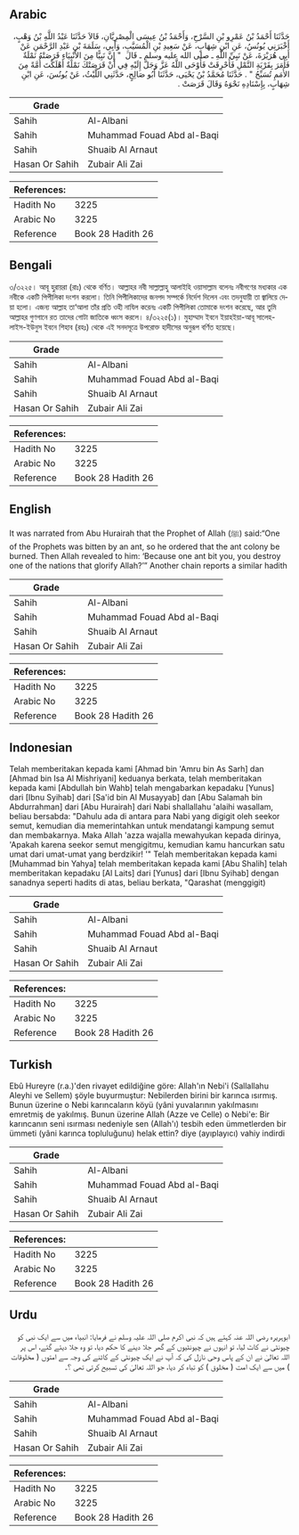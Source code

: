 ## Arabic


<div dir="rtl" lang="ar" style={{fontSize:'larger',backgroundColor:'#f8f9fa',padding:20}}>
حَدَّثَنَا أَحْمَدُ بْنُ عَمْرِو بْنِ السَّرْحِ، وَأَحْمَدُ بْنُ عِيسَى الْمِصْرِيَّانِ، قَالاَ حَدَّثَنَا عَبْدُ اللَّهِ بْنُ وَهْبٍ، أَخْبَرَنِي يُونُسُ، عَنِ ابْنِ شِهَابٍ، عَنْ سَعِيدِ بْنِ الْمُسَيَّبِ، وَأَبِي، سَلَمَةَ بْنِ عَبْدِ الرَّحْمَنِ عَنْ أَبِي هُرَيْرَةَ، عَنْ نَبِيِّ اللَّهِ ـ صلى الله عليه وسلم ـ قَالَ ‏ "‏ إِنَّ نَبِيًّا مِنَ الأَنْبِيَاءِ قَرَصَتْهُ نَمْلَةٌ فَأَمَرَ بِقَرْيَةِ النَّمْلِ فَأُحْرِقَتْ فَأَوْحَى اللَّهُ عَزَّ وَجَلَّ إِلَيْهِ فِي أَنْ قَرَصَتْكَ نَمْلَةٌ أَهْلَكْتَ أُمَّةً مِنَ الأُمَمِ تُسَبِّحُ ‏"‏ ‏.‏ حَدَّثَنَا مُحَمَّدُ بْنُ يَحْيَى، حَدَّثَنَا أَبُو صَالِحٍ، حَدَّثَنِي اللَّيْثُ، عَنْ يُونُسَ، عَنِ ابْنِ شِهَابٍ، بِإِسْنَادِهِ نَحْوَهُ وَقَالَ قَرَصَتْ ‏.‏
</div>
<div style={{backgroundColor:'#f8f9fa',padding:20, marginBottom: 10}}><table> <thead> <tr> <th>Grade</th> <th></th> </tr> </thead> <tbody> <tr><td>Sahih</td><td>Al-Albani</td></tr><tr><td>Sahih</td><td>Muhammad Fouad Abd al-Baqi</td></tr><tr><td>Sahih</td><td>Shuaib Al Arnaut</td></tr><tr><td>Hasan Or Sahih</td><td>Zubair Ali Zai</td></tr></tbody></table><table> <thead> <tr> <th>References:</th> <th></th> </tr> </thead> <tbody><tr><td>Hadith No</td><td>3225</td></tr><tr><td>Arabic No</td><td>3225</td></tr><tr><td>Reference</td><td>Book 28 Hadith 26</td></tr></tbody></table></div>

## Bengali


<div dir="ltr" lang="bn" style={{fontSize:'larger',backgroundColor:'#f8f9fa',padding:20}}>
৩/৩২২৫। আবূ হুরায়রা (রাঃ) থেকে বর্ণিত। আল্লাহর নবী সাল্লাল্লাহু আলাইহি ওয়াসাল্লাম বলেনঃ নবীগণের মধ্যকার এক নবীকে একটি পিপীলিকা দংশন করলো। তিনি পিপীলিকাদের জনপদ সম্পর্কে নির্দেশ দিলেন এবং তদনুযায়ী তা জ্বালিয়ে দেয়া হলো। এজন্য আল্লাহ তা‘আলা তাঁর প্রতি ওহী নাযিল করেনঃ একটি পিপীলিকা তোমাকে দংশন করেছে, আর তুমি আল্লাহর গুণগানে রত তাদের গোটা জাতিকে ধ্বংস করলে। ৪/৩২২৫(১)। মুহাম্মাদ ইবনে ইয়াহইয়া-আবূ সালেহ-লাইস-ইউনুস ইবনে শিহাব (রহঃ) থেকে এই সনদসূত্রে উপরোক্ত হাদীসের অনুরূপ বর্ণিত হয়েছে।
</div>
<div style={{backgroundColor:'#f8f9fa',padding:20, marginBottom: 10}}><table> <thead> <tr> <th>Grade</th> <th></th> </tr> </thead> <tbody> <tr><td>Sahih</td><td>Al-Albani</td></tr><tr><td>Sahih</td><td>Muhammad Fouad Abd al-Baqi</td></tr><tr><td>Sahih</td><td>Shuaib Al Arnaut</td></tr><tr><td>Hasan Or Sahih</td><td>Zubair Ali Zai</td></tr></tbody></table><table> <thead> <tr> <th>References:</th> <th></th> </tr> </thead> <tbody><tr><td>Hadith No</td><td>3225</td></tr><tr><td>Arabic No</td><td>3225</td></tr><tr><td>Reference</td><td>Book 28 Hadith 26</td></tr></tbody></table></div>

## English


<div dir="ltr" lang="en" style={{fontSize:'larger',backgroundColor:'#f8f9fa',padding:20}}>
It was narrated from Abu Hurairah that the Prophet of Allah (ﷺ) said:“One of the Prophets was bitten by an ant, so he ordered that the ant colony be burned. Then Allah revealed to him: ‘Because one ant bit you, you destroy one of the nations that glorify Allah?’” Another chain reports a similar hadith
</div>
<div style={{backgroundColor:'#f8f9fa',padding:20, marginBottom: 10}}><table> <thead> <tr> <th>Grade</th> <th></th> </tr> </thead> <tbody> <tr><td>Sahih</td><td>Al-Albani</td></tr><tr><td>Sahih</td><td>Muhammad Fouad Abd al-Baqi</td></tr><tr><td>Sahih</td><td>Shuaib Al Arnaut</td></tr><tr><td>Hasan Or Sahih</td><td>Zubair Ali Zai</td></tr></tbody></table><table> <thead> <tr> <th>References:</th> <th></th> </tr> </thead> <tbody><tr><td>Hadith No</td><td>3225</td></tr><tr><td>Arabic No</td><td>3225</td></tr><tr><td>Reference</td><td>Book 28 Hadith 26</td></tr></tbody></table></div>

## Indonesian


<div dir="ltr" lang="id" style={{fontSize:'larger',backgroundColor:'#f8f9fa',padding:20}}>
Telah memberitakan kepada kami [Ahmad bin 'Amru bin As Sarh] dan [Ahmad bin Isa Al Mishriyani] keduanya berkata, telah memberitakan kepada kami [Abdullah bin Wahb] telah mengabarkan kepadaku [Yunus] dari [Ibnu Syihab] dari [Sa'id bin Al Musayyab] dan [Abu Salamah bin Abdurrahman] dari [Abu Hurairah] dari Nabi shallallahu 'alaihi wasallam, beliau bersabda: "Dahulu ada di antara para Nabi yang digigit oleh seekor semut, kemudian dia memerintahkan untuk mendatangi kampung semut dan membakarnya. Maka Allah 'azza wajalla mewahyukan kepada dirinya, 'Apakah karena seekor semut mengigitmu, kemudian kamu hancurkan satu umat dari umat-umat yang berdzikir! '" Telah memberitakan kepada kami [Muhammad bin Yahya] telah memberitakan kepada kami [Abu Shalih] telah memberitakan kepadaku [Al Laits] dari [Yunus] dari [Ibnu Syihab] dengan sanadnya seperti hadits di atas, beliau berkata, "Qarashat (menggigit)
</div>
<div style={{backgroundColor:'#f8f9fa',padding:20, marginBottom: 10}}><table> <thead> <tr> <th>Grade</th> <th></th> </tr> </thead> <tbody> <tr><td>Sahih</td><td>Al-Albani</td></tr><tr><td>Sahih</td><td>Muhammad Fouad Abd al-Baqi</td></tr><tr><td>Sahih</td><td>Shuaib Al Arnaut</td></tr><tr><td>Hasan Or Sahih</td><td>Zubair Ali Zai</td></tr></tbody></table><table> <thead> <tr> <th>References:</th> <th></th> </tr> </thead> <tbody><tr><td>Hadith No</td><td>3225</td></tr><tr><td>Arabic No</td><td>3225</td></tr><tr><td>Reference</td><td>Book 28 Hadith 26</td></tr></tbody></table></div>

## Turkish


<div dir="ltr" lang="tr" style={{fontSize:'larger',backgroundColor:'#f8f9fa',padding:20}}>
Ebû Hureyre (r.a.)'den rivayet edildiğine göre: Allah'ın Nebi'i (Sallallahu Aleyhi ve Sellem) şöyle buyurmuştur: Nebilerden birini bir karınca ısırmış. Bunun üzerine o Nebi karıncaların köyü (yâni yuvalarının yakılmasını emretmiş de yakılmış. Bunun üzerine Allah (Azze ve Celle) o Nebi'e: Bir karıncanın seni ısırması nedeniyle sen (Allah'ı) tesbih eden ümmetlerden bir ümmeti (yâni karınca topluluğunu) helak ettin? diye (ayıplayıcı) vahiy indirdi
</div>
<div style={{backgroundColor:'#f8f9fa',padding:20, marginBottom: 10}}><table> <thead> <tr> <th>Grade</th> <th></th> </tr> </thead> <tbody> <tr><td>Sahih</td><td>Al-Albani</td></tr><tr><td>Sahih</td><td>Muhammad Fouad Abd al-Baqi</td></tr><tr><td>Sahih</td><td>Shuaib Al Arnaut</td></tr><tr><td>Hasan Or Sahih</td><td>Zubair Ali Zai</td></tr></tbody></table><table> <thead> <tr> <th>References:</th> <th></th> </tr> </thead> <tbody><tr><td>Hadith No</td><td>3225</td></tr><tr><td>Arabic No</td><td>3225</td></tr><tr><td>Reference</td><td>Book 28 Hadith 26</td></tr></tbody></table></div>

## Urdu


<div dir="rtl" lang="ur" style={{fontSize:'larger',backgroundColor:'#f8f9fa',padding:20}}>
ابوہریرہ رضی اللہ عنہ کہتے ہیں کہ نبی اکرم صلی اللہ علیہ وسلم نے فرمایا: انبیاء میں سے ایک نبی کو چیونٹی نے کاٹ لیا، تو انہوں نے چیونٹیوں کے گھر جلا دینے کا حکم دیا، تو وہ جلا دیئے گئے، اس پر اللہ تعالیٰ نے ان کے پاس وحی نازل کی کہ آپ نے ایک چیونٹی کے کاٹنے کی وجہ سے امتوں ( مخلوقات ) میں سے ایک امت ( مخلوق ) کو تباہ کر دیا، جو اللہ تعالیٰ کی تسبیح کرتی تھی ؟۔
</div>
<div style={{backgroundColor:'#f8f9fa',padding:20, marginBottom: 10}}><table> <thead> <tr> <th>Grade</th> <th></th> </tr> </thead> <tbody> <tr><td>Sahih</td><td>Al-Albani</td></tr><tr><td>Sahih</td><td>Muhammad Fouad Abd al-Baqi</td></tr><tr><td>Sahih</td><td>Shuaib Al Arnaut</td></tr><tr><td>Hasan Or Sahih</td><td>Zubair Ali Zai</td></tr></tbody></table><table> <thead> <tr> <th>References:</th> <th></th> </tr> </thead> <tbody><tr><td>Hadith No</td><td>3225</td></tr><tr><td>Arabic No</td><td>3225</td></tr><tr><td>Reference</td><td>Book 28 Hadith 26</td></tr></tbody></table></div>